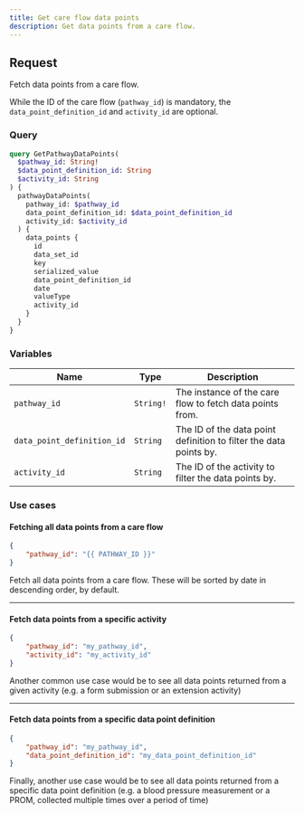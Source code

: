 ```yaml
---
title: Get care flow data points
description: Get data points from a care flow.
---
```


## Request

Fetch data points from a care flow.

While the ID of the care flow (`pathway_id`) is mandatory, the `data_point_definition_id` and `activity_id` are optional.

### Query

```graphql
query GetPathwayDataPoints(
  $pathway_id: String!
  $data_point_definition_id: String
  $activity_id: String
) {
  pathwayDataPoints(
    pathway_id: $pathway_id
    data_point_definition_id: $data_point_definition_id
    activity_id: $activity_id
  ) {
    data_points {
      id
      data_set_id
      key
      serialized_value
      data_point_definition_id
      date
      valueType
      activity_id
    }
  }
}
```

### Variables

| Name | Type | Description |
| ---- | ---- | ----------- |
| `pathway_id` | `String!` | The instance of the care flow to fetch data points from. |
| `data_point_definition_id` | `String` | The ID of the data point definition to filter the data points by. |
| `activity_id` | `String` | The ID of the activity to filter the data points by. |

### Use cases

#### Fetching all data points from a care flow
    
```json
{
    "pathway_id": "{{ PATHWAY_ID }}"
}
```

Fetch all data points from a care flow. These will be sorted by date in descending order, by default.

---

#### Fetch data points from a specific activity


```json
{
    "pathway_id": "my_pathway_id",
    "activity_id": "my_activity_id"
}
```
Another common use case would be to see all data points returned from a given activity (e.g. a form submission or an extension activity)

---

#### Fetch data points from a specific data point definition


```json
{
    "pathway_id": "my_pathway_id",
    "data_point_definition_id": "my_data_point_definition_id"
}
```

Finally, another use case would be to see all data points returned from a specific data point definition (e.g. a blood pressure measurement or a PROM, collected multiple times over a period of time)


